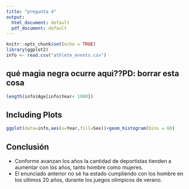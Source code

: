 ```yaml
---
title: "pregunta 4"
output:
  html_document: default
  pdf_document: default
---
```


```r
knitr::opts_chunk$set(echo = TRUE)
library(ggplot2)
info <- read.csv("athlete_events.csv")

```
## qué magia negra ocurre aqui??PD: borrar esta cosa

```r
length(info$Age[info$Year< 1900])
```
## Including Plots

```r
ggplot(data=info,aes(x=Year,fill=Sex))+geom_histogram(bins = 60)

```
## Conclusión

 * Conforme avanzan los años la cantidad de deportistas tienden a  aumentar con los años, tanto hombre como mujeres.
 * El enunciado anterior no sé ha estado cumpliendo con los hombre en los ultimos 20 años, durante los juegos olimpicos
de verano.


